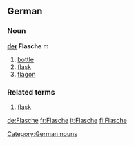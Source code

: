 ==German==
===Noun===
'''[[der]] Flasche''' ''m''

# [[bottle]]
# [[flask]]
# [[flagon]]

===Related terms===
# [[flask]]

[[Category:German nouns]]

[[de:Flasche]]
[[fr:Flasche]]
[[it:Flasche]]
[[fi:Flasche]]